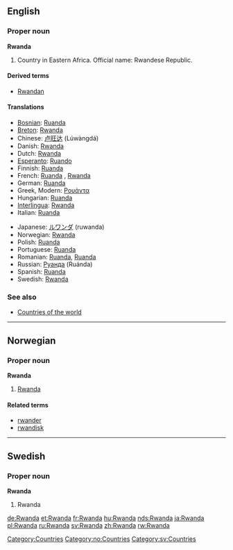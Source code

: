 ==English==
===Proper noun===
{{wikipedia}}
'''Rwanda'''
# Country in Eastern Africa. Official name: Rwandese Republic.

====Derived terms====
*[[Rwandan]]

====Translations====
{{top}}
*[[Bosnian]]: [[Ruanda#Bosnian|Ruanda]] {{f}}
*[[Breton]]: [[Rwanda#Breton|Rwanda]]
*Chinese: [[卢旺达]] (Lúwàngdá)
*Danish: [[Rwanda#Danish|Rwanda]]
*Dutch: [[Rwanda#Dutch|Rwanda]]
*[[Esperanto]]: [[Ruando]]
*Finnish: [[Ruanda#Finnish|Ruanda]]
*French: [[Ruanda#French|Ruanda]] {{m}}, [[Rwanda#French|Rwanda]] {{m}}
*German: [[Ruanda#German|Ruanda]]
*Greek, Modern: [[Ρουάντα]] {{f}}
*Hungarian: [[Ruanda#Hungarian|Ruanda]]
*[[Interlingua]]: [[Rwanda#Interlingua|Rwanda]]
*Italian: [[Ruanda#Italian|Ruanda]]
{{mid}}
*Japanese: [[ルワンダ]] (ruwanda)
*Norwegian: [[#Norwegian|Rwanda]]
*Polish: [[Ruanda#Polish|Ruanda]]
*Portuguese: [[Ruanda#Portuguese|Ruanda]]
*Romanian: [[Ruanda#Romanian|Ruanda]], [[Rwanda#Romanian|Ruanda]] {{f}}
*Russian: [[Руанда]] (Ruánda)
*Spanish: [[Ruanda#Spanish|Ruanda]]
*Swedish: [[Rwanda#Swedish|Rwanda]]
{{bottom}}

===See also===
* [[Countries of the world]]

[[Category:Countries]]

----

==Norwegian==
===Proper noun===
[[Category:no:Countries]]
'''Rwanda'''
#[[#English|Rwanda]]
====Related terms====
*[[rwander]]
*[[rwandisk]]

----
==Swedish==
===Proper noun===
'''Rwanda'''
#Rwanda

[[Category:sv:Countries]]

[[de:Rwanda]]
[[et:Rwanda]]
[[fr:Rwanda]]
[[hu:Rwanda]]
[[nds:Rwanda]]
[[ja:Rwanda]]
[[pl:Rwanda]]
[[ru:Rwanda]]
[[sv:Rwanda]]
[[zh:Rwanda]]
[[rw:Rwanda]]